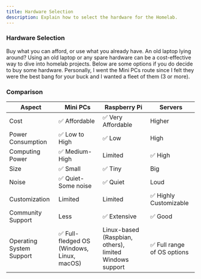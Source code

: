 ```yaml
---
title: Hardware Selection
description: Explain how to select the hardware for the Homelab.
---
```


### Hardware Selection

Buy what you can afford, or use what you already have. An old laptop lying around? Using an old laptop or any spare hardware can be a cost-effective way to dive into homelab projects. Below are some options if you do decide to buy some hardware.
Personally, I went the Mini PCs route since I felt they were the best bang for your buck and I wanted a fleet of them (3 or more).

<CardGrid>
    <LinkCard title="Mini PC" href="/resources/mini_pc/" />
    <LinkCard title="Raspberry Pi" href="/resources/raspberry_pi/" />
    <LinkCard title="Server" href="/resources/server/" />
</CardGrid>

### Comparison

| Aspect                   | Mini PCs                                  | Raspberry Pi                                            | Servers                    |
|--------------------------|-------------------------------------------|---------------------------------------------------------|----------------------------|
| Cost                     | ✅ Affordable                              | ✅ Very Affordable                                       | Higher                     |
| Power Consumption        | ✅ Low to High                             | ✅ Low                                                   | High                       |
| Computing Power          | ✅ Medium-High                             | Limited                                                 | ✅ High                     |
| Size                     | ✅ Small                                   | ✅ Tiny                                                  | Big                        |
| Noise                    | ✅ Quiet-Some noise                        | ✅ Quiet                                                 | Loud                       |
| Customization            | Limited                                   | Limited                                                 | ✅  Highly Customizable     |
| Community Support        | Less                                      | ✅ Extensive                                             | ✅ Good                     |
| Operating System Support | ✅ Full-fledged OS (Windows, Linux, macOS) | Linux-based (Raspbian, others), limited Windows support | ✅ Full range of OS options |

